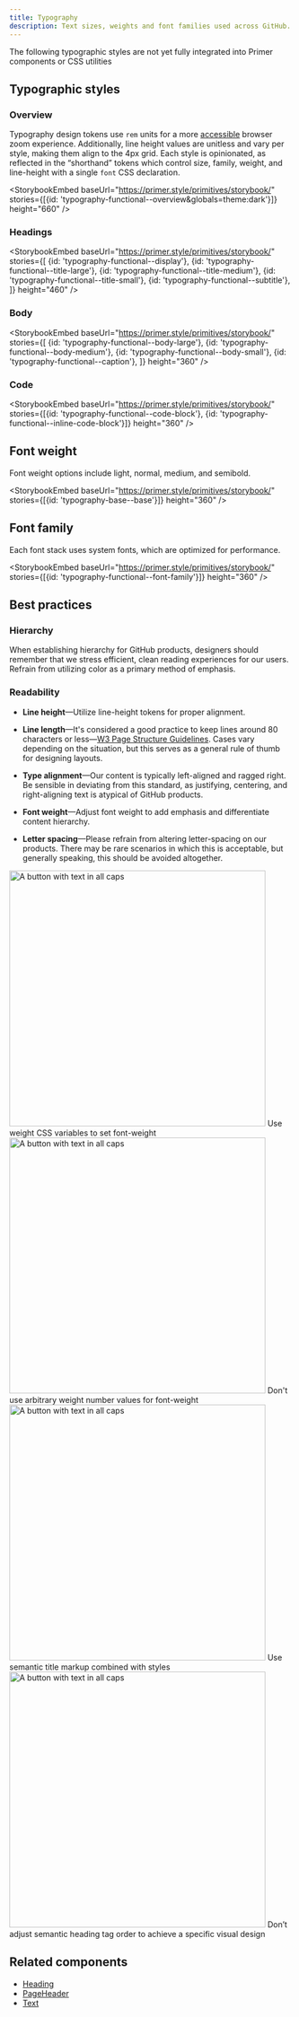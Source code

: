 ```yaml
---
title: Typography
description: Text sizes, weights and font families used across GitHub.
---
```


<Note>The following typographic styles are not yet fully integrated into Primer components or CSS utilities</Note>

## Typographic styles

### Overview

Typography design tokens use `rem` units for a more [accessible](https://www.w3.org/WAI/WCAG21/Understanding/resize-text.html) browser zoom experience. Additionally, line height values are unitless and vary per style, making them align to the 4px grid. Each style is opinionated, as reflected in the “shorthand” tokens which control size, family, weight, and line-height with a single `font` CSS declaration.

<StorybookEmbed
  baseUrl="https://primer.style/primitives/storybook/"
  stories={[{id: 'typography-functional--overview&globals=theme:dark'}]}
  height="660"
/>

### Headings

<StorybookEmbed
  baseUrl="https://primer.style/primitives/storybook/"
  stories={[
    {id: 'typography-functional--display'},
    {id: 'typography-functional--title-large'},
    {id: 'typography-functional--title-medium'},
    {id: 'typography-functional--title-small'},
    {id: 'typography-functional--subtitle'},
  ]}
  height="460"
/>

### Body

<StorybookEmbed
  baseUrl="https://primer.style/primitives/storybook/"
  stories={[
    {id: 'typography-functional--body-large'},
    {id: 'typography-functional--body-medium'},
    {id: 'typography-functional--body-small'},
    {id: 'typography-functional--caption'},
  ]}
  height="360"
/>

### Code

<StorybookEmbed
  baseUrl="https://primer.style/primitives/storybook/"
  stories={[{id: 'typography-functional--code-block'}, {id: 'typography-functional--inline-code-block'}]}
  height="360"
/>

## Font weight

Font weight options include light, normal, medium, and semibold.

<StorybookEmbed
  baseUrl="https://primer.style/primitives/storybook/"
  stories={[{id: 'typography-base--base'}]}
  height="360"
/>

## Font family

Each font stack uses system fonts, which are optimized for performance.

<StorybookEmbed
  baseUrl="https://primer.style/primitives/storybook/"
  stories={[{id: 'typography-functional--font-family'}]}
  height="360"
/>

## Best practices

### Hierarchy

When establishing hierarchy for GitHub products, designers should remember that we stress efficient, clean reading experiences for our users. Refrain from utilizing color as a primary method of emphasis.

### Readability

- **Line height**—Utilize line-height tokens for proper alignment.

- **Line length**—It's considered a good practice to keep lines around 80 characters or less—[W3 Page Structure Guidelines](https://www.w3.org/WAI/tutorials/page-structure/styling/). Cases vary depending on the situation, but this serves as a general rule of thumb for designing layouts.

- **Type alignment**—Our content is typically left-aligned and ragged right. Be sensible in deviating from this standard, as justifying, centering, and right-aligning text is atypical of GitHub products.

- **Font weight**—Adjust font weight to add emphasis and differentiate content hierarchy.

- **Letter spacing**—Please refrain from altering letter-spacing on our products. There may be rare scenarios in which this is acceptable, but generally speaking, this should be avoided altogether.

<DoDontContainer>
  <Do>
    <img
      src="https://user-images.githubusercontent.com/18661030/234685417-f1cbb3b6-dfdf-4594-9b96-357569aaa688.png"
      role="presentation"
      width="456"
      alt="A button with text in all caps"
    />
    <Caption>Use weight CSS variables to set font-weight</Caption>
  </Do>
  <Dont>
    <img
      src="https://user-images.githubusercontent.com/18661030/234685419-2f935ad2-5f78-4b23-8529-274030ea6039.png"
      role="presentation"
      width="456"
      alt="A button with text in all caps"
    />
    <Caption>Don't use arbitrary weight number values for font-weight</Caption>
  </Dont>
</DoDontContainer>

<DoDontContainer>
  <Do>
    <img
      src="https://user-images.githubusercontent.com/18661030/234685422-963b8278-e6d0-49c9-9943-1f781975c21a.png"
      role="presentation"
      width="456"
      alt="A button with text in all caps"
    />
    <Caption>Use semantic title markup combined with styles</Caption>
  </Do>
  <Dont>
    <img
      src="https://user-images.githubusercontent.com/18661030/234685425-ba616cab-d7e6-445e-9ed2-33425a4efd30.png"
      role="presentation"
      width="456"
      alt="A button with text in all caps"
    />
    <Caption>Don’t adjust semantic heading tag order to achieve a specific visual design</Caption>
  </Dont>
</DoDontContainer>

## Related components

- [Heading](/components/heading)
- [PageHeader](/components/page-header)
- [Text](/components/text)

